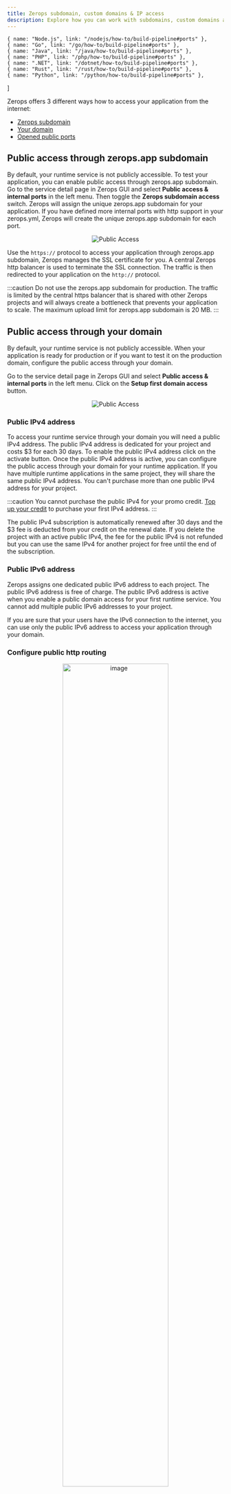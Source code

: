 ```yaml
---
title: Zerops subdomain, custom domains & IP access
description: Explore how you can work with subdomains, custom domains and ip access on Zerops.
---
```



    { name: "Node.js", link: "/nodejs/how-to/build-pipeline#ports" },
    { name: "Go", link: "/go/how-to/build-pipeline#ports" },
    { name: "Java", link: "/java/how-to/build-pipeline#ports" },
    { name: "PHP", link: "/php/how-to/build-pipeline#ports" },
    { name: ".NET", link: "/dotnet/how-to/build-pipeline#ports" },
    { name: "Rust", link: "/rust/how-to/build-pipeline#ports" },
    { name: "Python", link: "/python/how-to/build-pipeline#ports" },
]


Zerops offers 3 different ways how to access your application from the internet:

- [Zerops subdomain](#public-access-through-zeropsio-subdomain)
- [Your domain](#public-access-through-your-domain)
- [Opened public ports](#configure-public-http-routing)

## Public access through zerops.app subdomain

By default, your runtime service is not publicly accessible.
To test your application, you can enable public access through zerops.app subdomain. Go to the service detail page in Zerops GUI and select **Public access & internal ports** in the left menu. Then toggle the **Zerops subdomain access** switch. Zerops will assign the unique zerops.app subdomain for your application. If you have defined more internal ports with http support in your zerops.yml, Zerops will create the unique zerops.app subdomain for each port.

<GroupCards emoji="🚀" heading="Configure internal ports for your Runtime" items={languages} />

<p align="center">
  <Image
    lightImage="/img/gui/public-access.webp"
    darkImage="/img/gui/public-access.webp"
    alt="Public Access"
    style={{ width: '95%', height: 'auto' }}
  />
</p>

Use the `https://` protocol to access your application through zerops.app subdomain, Zerops manages the SSL certificate for you. A central Zerops http balancer is used to terminate the SSL connection. The traffic is then redirected to your application on the `http://` protocol.

:::caution
Do not use the zerops.app subdomain for production. The traffic is limited by the central https balancer that is shared with other Zerops projects and will always create a bottleneck that prevents your application to scale. The maximum upload limit for zerops.app subdomain is 20 MB.
:::

## Public access through your domain

By default, your runtime service is not publicly accessible. When your application is ready for production or if you want to test it on the production domain, configure the public access through your domain.

Go to the service detail page in Zerops GUI and select **Public access & internal ports** in the left menu. Click on the **Setup first domain access** button.

<p align="center">
  <Image
    lightImage="/img/gui/public-access-domain.webp"
    darkImage="/img/gui/public-access-domain.webp"
    alt="Public Access"
    style={{ width: '65%', height: 'auto' }}
  />
</p>

### Public IPv4 address

To access your runtime service through your domain you will need a public IPv4 address. The public IPv4 address is dedicated for your project and costs $3 for each 30 days. To enable the public IPv4 address click on the activate button. Once the public IPv4 address is active, you can configure the public access through your domain for your runtime application. If you have multiple runtime applications in the same project, they will share the same public IPv4 address. You can't purchase more than one public IPv4 address for your project.

:::caution
You cannot purchase the public IPv4 for your promo credit. [Top up your credit](https://app.zerops.io/dashboard/finances) to purchase your first IPv4 address.
:::

The public IPv4 subscription is automatically renewed after 30 days and the $3 fee is deducted from your credit on the renewal date. If you delete the project with an active public IPv4, the fee for the public IPv4 is not refunded but you can use the same IPv4 for another project for free until the end of the subscription.

### Public IPv6 address

Zerops assigns one dedicated public IPv6 address to each project. The public IPv6 address is free of charge. The public IPv6 address is active when you enable a public domain access for your first runtime service. You cannot add multiple public IPv6 addresses to your project.

If you are sure that your users have the IPv6 connection to the internet, you can use only the public IPv6 address to access your application through your domain.

### Configure public http routing

<p align="center">
  <img
    src="/img/screenshots/public_access_3.png"
    alt="image"
    width="70%"
    height="auto"
  />
</p>

To configure the public http routing go to the service detail page in Zerops GUI and select **Public access & internal ports** in the left menu. Click on the **Setup first domain access** button.

Follow these steps:

1. Enter your domain name e.g. `mydomain.com` to the **domains** input. You can enter a subdomain e.g. `app.mydomain.com`, the level of your subdomain is not limited. If you have multiple domains and you want to set the identical routing for them, for example if you have multiple domains for different languages, add them to the input.
2. If you don't want Zerops to install and maintain the Let's Encrypt SSL certificate for your domain(s), disable the **Automatically install SSL certificates** switch. The SSL certificate installed by Zerops is free of charge.
3. Add one or more routing configurations. Each routing configuration has 2 settings: The source in the form of a public path (the part of the URL after your domain(s)) and the destination where you choose to which application and internal port you want to redirect the incoming traffic from the defined source.

:::tip
You can change these settings any time.
:::

### How to configure your domain DNS

Your domain DNS settings cannot be changed in Zerops GUI. Go to your domain registrar and configure following DNS records:

- Point the _A record_ to your project public IPv4 address.
- Point the _AAAA record_ to your project public IPv6 address.

After the TTL of your domain's DNS expires, your application in Zerops will be accessible through your domain.

### HTTPS

If you have enabled the Let's Encrypt certificate for your domain(s), use the `https://` protocol to access your application through your domain. Zerops instals and renews the SSL certificate for you. A dedicated https balancer is installed to your project and Zerops redirect all the traffic that is coming through your project's public IPv4 and IPv6 address to the https balancer.

The https balancer redirects the traffic to the specific service and its internal port based on the public http routing configuration. The SSL certificate is installed in the https balancer and it's where the `https://` connection is terminated. The traffic is then redirected to your service on the `http://` protocol.

Thanks to this solution, the SSL certificate is separated from your application environment and all the internal traffic in your project private network uses the `http://` protocol.

You cannot install your own SSL certificate or otherwise modify the project https balancer rules directly.

The project https balancer is always installed in 2 containers to ensure the redundancy. Zerops scales both https balancer containers vertically based on the current traffic.

The project https balancer is free of charge.

## Open a public port for a non http(s) communication

By default, your runtime service is not publicly accessible. If your application uses a non http(s) communication, open a public port to access your application from the internet.

Go to the service detail page in Zerops GUI and select **Public access & internal ports** in the left menu. Click on the **Setup first access through IPv6**.

<p align="center">
  <img
    src="/img/screenshots/open_public_port.png"
    alt="image"
    width="70%"
    height="auto"
  />
</p>

You can open any public port from the range **10 - 65435** except **80** and **443**. Ports 80 and 443 are dedicated for the http(s) routing.
Set the destination for the public port: choose a runtime service and its internal port.

:::info
You can open multiple public ports. If needed you set the same destination for different public ports.
:::

### Enable firewall

Optionally enable the firewall on the public port:

<p align="center">
  <img
    src="/img/screenshots/firewall_for_public_port.png"
    alt="image"
    width="70%"
    height="auto"
  />
</p>

Choose the firewall policy type: **Blacklist** or **whitelist**.

If you select **blacklist**, enter one or more IP addresses or IP ranges that will be blacklisted on the firewall.
If you select **whitelist**, enter one or more IP addresses or IP ranges that will be whitelisted on the firewall.

If you don't specify the range, Zerops adds the single IP address to the firewall.
If the range is specified, the IP range that begins on the entered IP address is added to the firewall.

:::tip
You can change these settings any time.
:::

### Public IPv4 address

You can open one or more public ports on the public IPv4 or IPv6 address. Zerops assigns one dedicated public IPv6 address to each project. The public IPv6 address is free of charge.

Before you can open a public port on a public IPv4 address you need to purchase an IPv4 address. The public IPv4 address is dedicated to your project and costs $3 for each 30 days. To enable the public IPv4 address click on the activate button. Once the public IPv4 address is active, you can open one or more public ports on the IPv4 address assigned to your project. You can't purchase more than one public IPv4 address for your project.

:::info
The list of opened public ports on the IPv4 address is independent of the list of opened public ports on the IPv6 address.
:::
